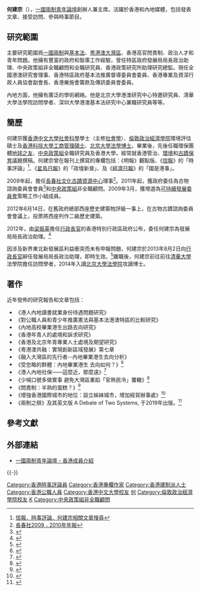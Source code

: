 {{Otheruses|何建宗}}
'''何建宗'''（{{lang-en|Henry Ho Kin-chung}}），[[一國兩制青年論壇|一國兩制青年論壇]]創辦人兼主席。活躍於香港和內地媒體，包括發表文章、接受訪問、參與時事節目。

==研究範圍==
主要研究範圍爲[[一國兩制|一國兩制]]與[[基本法|基本法]]、[[粤港澳大灣區|粤港澳大灣區]]、香港高官問責制、政治人才和青年問題。他擁有豐富的政府和智庫工作經驗，曾任特區政府發展局局長政治助理、中央政策組非全職顧問和全職研究員、香港政策研究所助理研究總監。現任全國港澳研究會理事、香港特區政府基本法推廣督導委員會委員、香港專業及資深行政人員協會副會長、香港樂施會籌款及傳訊委員會委員。

內地方面，他擁有廣泛的學術網絡。他是北京大學港澳研究中心特邀研究員、清華大學法學院訪問學者、深圳大學港澳基本法研究中心兼職研究員等等。

== 簡歷 ==
何建宗獲[[香港中文大學|香港中文大學]][[社會科學|社會科學]]學士（主修[[社會學|社會學]]）、[[倫敦政治經濟學院|倫敦政治經濟學院]]環境評估碩士及[[香港科技大學|香港科技大學]][[工商管理碩士|工商管理碩士]]、[[北京大學|北京大學]][[法學博士|法學博士]]。畢業後，先後任職環保團體[[地球之友|地球之友]]、[[中央政策組|中央政策組]]全職研究員及香港大學。經常就香港管治、[[環境|環境]]和[[古蹟|古蹟]][[保育|保育]]議題撰稿。何建宗曾在報刊上撰寫的專欄包括：《明報》觀點版、《[[信報財經新聞|信報]]》的「時事評論」<ref>[http://www.hkej.com/template/dnews/jsp/dnews_search_results.jsp?txtSearch=%E4%BD%95%E5%BB%BA%E5%AE%97 信報．時事評論．何建宗相關文章搜尋]</ref>、《[[星島日報|星島日報]]》的「政壇新晉」、及《[[香港經濟日報|經濟日報]]》的「國是港事」。

2009年起，擔任[[長春社|長春社]][[長春社文化古蹟資源中心|文化古蹟資源中心]]理事<ref>[http://www.cahk.org.hk/aboutCA/AR0910.pdf 長春社2009﹣2010年年報]{{dead link|date=2017年11月 |bot=InternetArchiveBot |fix-attempted=yes }}</ref>。2011年起，獲政府委任為古物諮詢委員會會員<ref>{{Cite web |url=http://www.heritage.gov.hk/tc/online/press2010/20101224.htm |title=政府委任古物諮詢委員會主席及委員 |accessdate=2012-07-05 |archive-date=2016-03-04 |archive-url=https://web.archive.org/web/20160304191157/http://www.heritage.gov.hk/tc/online/press2010/20101224.htm |dead-url=no }}</ref>和[[中央政策組|中央政策組]]非全職顧問。2009年3月，獲增選為[[可持續發展委員會|可持續發展委員會]]策略工作小組成員。

2012年6月14日，在舊政府總部西座歷史建築物評級一事上，在古物古蹟諮詢委員會會議上，投票將西座列作二級歷史建築。

2012年，由[[梁振英|梁振英]]擔任[[行政長官|行政長官]]的香港特別行政區政府公布，委任何建宗為發展局局長政治助理。<ref>{{Cite web |url=http://www.info.gov.hk/gia/general/201212/20/P201212200380.htm |title=副局長及政治助理委出
 |accessdate=2013-06-02 |archive-date=2012-12-31 |archive-url=https://web.archive.org/web/20121231000201/http://www.info.gov.hk/gia/general/201212/20/P201212200380.htm |dead-url=no }}</ref>

因涉及新界東北新發展區利益衝突而未有申報問題，何建宗於2013年8月2日向[[行政長官|行政長官]]辭任發展局局長政治助理，即時生效。<ref>{{Cite web |url=https://www.devb.gov.hk/tc/sdev/press/index_id_7971.html |title=香港政府新聞公報：發展局局長政治助理何建宗辭職 |accessdate=2020-03-12 |archive-date=2020-08-14 |archive-url=https://web.archive.org/web/20200814042800/http://www.devb.gov.hk/tc/sdev/press/index_id_7971.html |dead-url=no }}</ref>離職後，何建宗前往前往[[清華大學|清華大學]]法學院擔任訪問學者，2014年入讀[[北京大學法學院|北京大學法學院]]攻讀博士。

== 著作 ==
近年發佈的研究報告和文章包括：
*《港人內地讀書就業身份待遇問題研究》
*《對公職人員和青少年推廣憲法與基本法港澳特區的比較研究》
*《內地高校畢業港生出路去向研究》
*《香港年青人的處境和訴求研究》
*《香港及北京年青專業人士處境及期望研究》
*《粵港澳共融：實現創新區域發展》第七章
*《融入大灣區的先行者--內地畢業港生去向分析》
*《受忽略的群體：內地畢業港生 去向如何？》<ref>{{Cite web|title=何建宗：受忽略的群體：內地畢業港生 去向如何？ – 10/05/2019|url=http://octsyouth.hk/hoarticle-10052019/|accessdate=2020-01-22|date=2019-05-10|work=一國兩制青年論壇 OCTSYOUTH|language=en-US|archive-date=2020-09-20|archive-url=https://web.archive.org/web/20200920024101/http://octsyouth.hk/hoarticle-10052019/|dead-url=no}}</ref>
*《港人內地社保——這麼近，那麼遠》<ref>{{Cite web|title=何建宗：港人內地社保——這麼近，那麼遠 – 07/12/2018|url=http://octsyouth.hk/hoarticle-07122018/|accessdate=2020-01-22|date=2018-12-07|work=一國兩制青年論壇 OCTSYOUTH|language=en-US|archive-date=2020-09-20|archive-url=https://web.archive.org/web/20200920024745/http://octsyouth.hk/hoarticle-07122018/|dead-url=no}}</ref>
*《少喊口號多做實事 避免大灣區重蹈「官熱民冷」覆轍》<ref>{{Cite web|title=何建宗：少喊口號多做實事 避免大灣區重蹈「官熱民冷」覆轍－ 27/11/2017|url=http://octsyouth.hk/hoarticle-27112017/|accessdate=2020-01-22|date=2017-11-27|work=一國兩制青年論壇 OCTSYOUTH|language=en-US|archive-date=2020-09-19|archive-url=https://web.archive.org/web/20200919023939/http://octsyouth.hk/hoarticle-27112017/|dead-url=no}}</ref>
*《問責制：半熟的蛋糕？》<ref>{{Cite web|title=香港政策研究所 - 研究|url=http://www.hongkongvision.org.hk/research-detail/commentary20160429|accessdate=2020-01-22|work=www.hongkongvision.org.hk|archive-date=2020-04-29|archive-url=https://web.archive.org/web/20200429103622/http://www.hongkongvision.org.hk/research-detail/commentary20160429|dead-url=no}}</ref>
*《增強香港國際城市的地位：設立姊妹城市，增加經貿辦事處》<ref>{{Cite web|title=香港政策研究所 - 研究|url=http://www.hongkongvision.org.hk/research-detail/enhancehkasaninternationalcity|accessdate=2020-01-22|work=www.hongkongvision.org.hk|archive-date=2020-04-29|archive-url=https://web.archive.org/web/20200429103626/http://www.hongkongvision.org.hk/research-detail/enhancehkasaninternationalcity|dead-url=no}}</ref>
*《兩制之辯》及其英文版 A Debate of Two Systems, 于2019年出版。<ref>{{Cite web|title=新書發佈|url=http://octsyouth.hk/portfolio-item/新書發布會-08122019/|accessdate=2020-01-22|author=|date=|format=|work=一國兩制青年論壇 OCTSYOUTH|publisher=|language=en-US|archive-date=2020-05-29|archive-url=https://web.archive.org/web/20200529123754/http://octsyouth.hk/portfolio-item/%E6%96%B0%E6%9B%B8%E7%99%BC%E5%B8%83%E6%9C%83-08122019/|dead-url=no}}</ref>

==參考文獻==
{{reflist}}

==外部連結==
*[http://octsyouth.hk/hong-kong-member/ 一國兩制青年論壇 - 香港成員介紹] {{Wayback|url=http://octsyouth.hk/hong-kong-member/ |date=20220408004844 }}

{{start box}}
{{s-gov}}
{{s-before|[[張文韜|張文韜]]}}
{{s-title|[[香港發展局|香港發展局政治助理]]| 2012年12月27日—2013年8月2日}}
{{s-after|[[馮英倫|馮英倫]]}}
{{end box}}

{{-}}

{{DEFAULTSORT:HO何建宗}}
[[Category:香港時事評論員|Category:香港時事評論員]]
[[Category:香港專欄作家|Category:香港專欄作家]]
[[Category:香港建制派人士|Category:香港建制派人士]]
[[Category:香港公職人員|Category:香港公職人員]]
[[Category:香港中文大學校友|Category:香港中文大學校友]]
[[Category:香港科技大學校友|何]]
[[Category:倫敦政治經濟學院校友|Category:倫敦政治經濟學院校友]]
[[Category:何姓|K]]
[[Category:中央政策組非全職顧問|Category:中央政策組非全職顧問]]